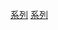 {{template category|type=navbox|description=這個分類包括有關[[小說|小說]]（只限系列）的導航框。}}
[[Category:系列書籍導航模板|系列]]
[[Category:小說導航模板|系列]]